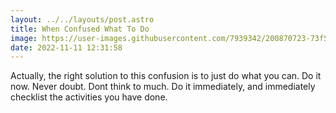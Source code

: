 ```yaml
---
layout: ../../layouts/post.astro
title: When Confused What To Do
image: https://user-images.githubusercontent.com/7939342/200870723-73f59828-d04a-488d-b7a1-4fe4e3bb7af9.png
date: 2022-11-11 12:31:58
---
```


Actually, the right solution to this confusion is to just do what you can. Do it now. Never doubt. Dont think to much. Do it immediately, and immediately checklist the activities you have done.
